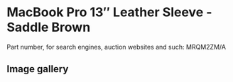 
# MacBook Pro 13″ Leather Sleeve - Saddle Brown

Part number, for search engines, auction websites and such: MRQM2ZM/A

## Image gallery

<div style={{ width: "768px" }}>
  <GalleryComponent
    images={[
      {
        original: "/everysource/MRQM2.png",
        thumbnail: "/everypreview/MRQM2.png",
      },
      {
        original: "/everysource/MRQM2_AV1.png",
        thumbnail: "/everypreview/MRQM2_AV1.png",
      },
      {
        original: "/everysource/MRQM2_AV2_GOLD.png",
        thumbnail: "/everypreview/MRQM2_AV2_GOLD.png",
      },
      {
        original: "/everysource/MRQM2_AV2_SILVER.png",
        thumbnail: "/everypreview/MRQM2_AV2_SILVER.png",
      },
      {
        original: "/everysource/MRQM2_AV2_SPACE_GRAY.png",
        thumbnail: "/everypreview/MRQM2_AV2_SPACE_GRAY.png",
      }
    ]}
  />
</div>